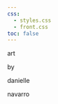 ```yaml
---
css: 
  - styles.css
  - front.css
toc: false
---
```


::: {.banner}
art 

by 

danielle

navarro
:::
